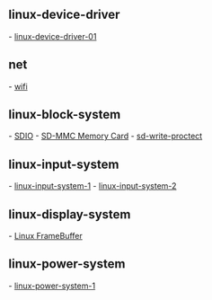 
== linux-device-driver ==

- [[linux-device-driver-01]]

== net ==

- [[wifi]]

== linux-block-system ==

- [[SDIO]]
- [[SD-MMC Memory Card]]
- [[sd-write-proctect]]

== linux-input-system ==

- [[linux-input-system-1]]
- [[linux-input-system-2]]

== linux-display-system ==

- [[Linux FrameBuffer]]


== linux-power-system ==

- [[linux-power-system-1]]
